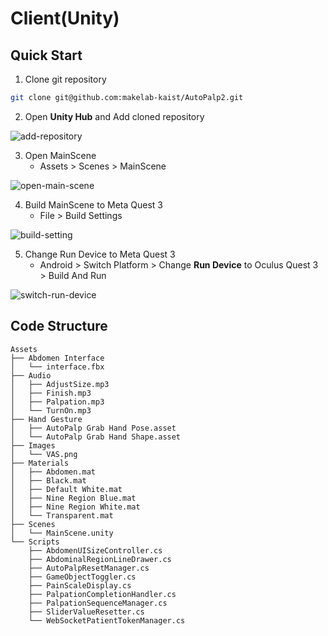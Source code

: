 # Client(Unity)

## Quick Start

1. Clone git repository

```bash copy
git clone git@github.com:makelab-kaist/AutoPalp2.git
```

2. Open **Unity Hub** and Add cloned repository

![add-repository](/img/autopalp2/add-repository.png)

3. Open MainScene
   - Assets > Scenes > MainScene

![open-main-scene](/img/autopalp2/open-main-scene.png)

4. Build MainScene to Meta Quest 3
   - File > Build Settings

![build-setting](/img/autopalp2/build-setting.png)

5. Change Run Device to Meta Quest 3
   - Android > Switch Platform > Change **Run Device** to Oculus Quest 3 > Build And Run

![switch-run-device](/img/autopalp2/switch-run-device.png)

## Code Structure

```code
Assets
├── Abdomen Interface
│   └── interface.fbx
├── Audio
│   ├── AdjustSize.mp3
│   ├── Finish.mp3
│   ├── Palpation.mp3
│   └── TurnOn.mp3
├── Hand Gesture
│   ├── AutoPalp Grab Hand Pose.asset
│   └── AutoPalp Grab Hand Shape.asset
├── Images
│   └── VAS.png
├── Materials
│   ├── Abdomen.mat
│   ├── Black.mat
│   ├── Default White.mat
│   ├── Nine Region Blue.mat
│   ├── Nine Region White.mat
│   └── Transparent.mat
├── Scenes
│   └── MainScene.unity
└── Scripts
    ├── AbdomenUISizeController.cs
    ├── AbdominalRegionLineDrawer.cs
    ├── AutoPalpResetManager.cs
    ├── GameObjectToggler.cs
    ├── PainScaleDisplay.cs
    ├── PalpationCompletionHandler.cs
    ├── PalpationSequenceManager.cs
    ├── SliderValueResetter.cs
    └── WebSocketPatientTokenManager.cs
```
